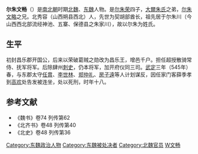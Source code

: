 '''尔朱文畅'''（{{bd|528年||545年||catIdx=E}}）是[[南北朝|南北朝]]时期[[北魏|北魏]]、[[东魏|东魏]]人物。是[[尔朱荣|尔朱荣]]四子，[[大爾朱氏|大爾朱氏]]之弟，[[尔朱文略|尔朱文略]]之兄。北秀容（山西朔县西北）人，先世为契胡部酋长，祖先居于尔朱川（今山西西北部流经神池、五寨、保德县之朱家川），故以尔朱为姓氏。

== 生平 ==
初封昌乐郡开国公，后来以荣破葛贼之勋改为昌乐王，增邑千户。担任超授散骑常侍、抚军将军。后除肆州[[刺史|刺史]]，仍本将军，加开府仪同三司。[[武定_(东魏)|武定]]三年（545年）春，与东郡太守[[任胄|任胄]]、[[李世林|李世林]]、[[郑仲礼|郑仲礼]]、[[房子遠|房子遠]]等人计划谋反，因任家门客薛季孝到[[高欢|高欢]]处告发被连坐，处以死刑，时年十八。

== 参考文献 ==
* 《魏书》卷74 列传第62
* 《北齐书》卷48 列传第40
* 《北史》卷48 列传第36

{{南北朝人物小作品}}

[[Category:东魏政治人物|Category:东魏政治人物]]
[[Category:东魏被处决者|Category:东魏被处决者]]
[[Category:北魏官员|Category:北魏官员]]
[[Category:尔朱姓|W文畅]]